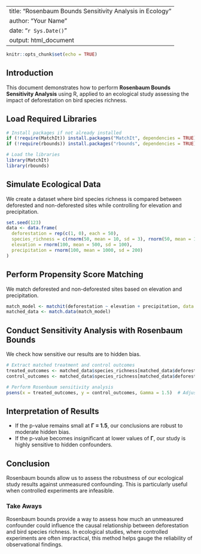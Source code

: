 
---
title: "Rosenbaum Bounds Sensitivity Analysis in Ecology"
author: "Your Name"
date: "`r Sys.Date()`"
output: html_document
---

```r
knitr::opts_chunk$set(echo = TRUE)
```

## Introduction

This document demonstrates how to perform **Rosenbaum Bounds Sensitivity Analysis** using R, applied to an ecological study assessing the impact of deforestation on bird species richness.

## Load Required Libraries

```r
# Install packages if not already installed
if (!require(MatchIt)) install.packages("MatchIt", dependencies = TRUE)
if (!require(rbounds)) install.packages("rbounds", dependencies = TRUE)

# Load the libraries
library(MatchIt)
library(rbounds)
```

## Simulate Ecological Data

We create a dataset where bird species richness is compared between deforested and non-deforested sites while controlling for elevation and precipitation.

```r
set.seed(123)
data <- data.frame(
  deforestation = rep(c(1, 0), each = 50),
  species_richness = c(rnorm(50, mean = 10, sd = 3), rnorm(50, mean = 15, sd = 3)),
  elevation = rnorm(100, mean = 500, sd = 100),
  precipitation = rnorm(100, mean = 1000, sd = 200)
)
```

## Perform Propensity Score Matching

We match deforested and non-deforested sites based on elevation and precipitation.

```r
match_model <- matchit(deforestation ~ elevation + precipitation, data = data, method = "nearest")
matched_data <- match.data(match_model)
```

## Conduct Sensitivity Analysis with Rosenbaum Bounds

We check how sensitive our results are to hidden bias.

```r
# Extract matched treatment and control outcomes
treated_outcomes <- matched_data$species_richness[matched_data$deforestation == 1]
control_outcomes <- matched_data$species_richness[matched_data$deforestation == 0]

# Perform Rosenbaum sensitivity analysis
psens(x = treated_outcomes, y = control_outcomes, Gamma = 1.5)  # Adjust Gamma to test sensitivity
```

## Interpretation of Results

- If the p-value remains small at **Γ = 1.5**, our conclusions are robust to moderate hidden bias.
- If the p-value becomes insignificant at lower values of **Γ**, our study is highly sensitive to hidden confounders.

## Conclusion

Rosenbaum bounds allow us to assess the robustness of our ecological study results against unmeasured confounding. This is particularly useful when controlled experiments are infeasible.

### Take Aways

Rosenbaum bounds provide a way to assess how much an unmeasured confounder could influence the causal relationship between deforestation and bird species richness. In ecological studies, where controlled experiments are often impractical, this method helps gauge the reliability of observational findings.
